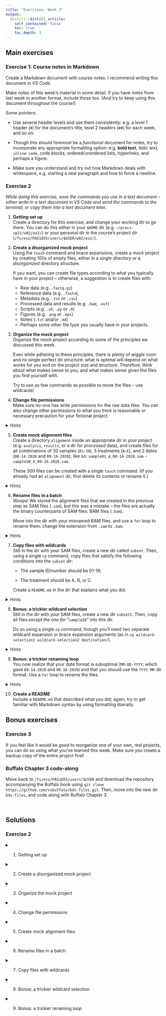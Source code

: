 ```yaml
---
title: "Exercises: Week 2"
output:
  distill::distill_article:
    self_contained: false
    toc: true
    toc_depth: 3
---
```


## Main exercises

### Exercise 1: Course notes in Markdown

Create a Markdown document with course notes.
I recommend writing this document in *VS Code*.

Make notes of this week's material in some detail.
If you have notes from last week in another format, include those too.
(And try to keep using this document throughout the course!)

Some pointers:

- Use several header levels and use them consistently: e.g. a level 1 header
  (`#`) for the document's title, level 2 headers (`##`) for each week,
  and so on.

- Though this should foremost be a *functional* document for notes,
  try to incorporate any appropriate formatting option:
  e.g. **bold text**, *italic text*, `inline code`, code blocks,
  ordered/unordered lists, hyperlinks, and perhaps a figure.

- Make sure you understand and try out how Markdown deals with whitespace,
  e.g. starting a new paragraph and how to force a newline.

### Exercise 2

*While doing this exercise, save the commands you use in a text document --
either write in a text document in VS Code and send the commands to the
terminal, or copy them into a text document later.*

1. **Getting set up**  
   Create a directory for this exercise,
   and change your working dir to go there.
   You can do this either in your `$HOME` dir (e.g. `~/pracs-sp21/w02/ex2/`)
   or your personal dir in the course's project dir
   (`/fs/ess/PAS1855/users/$USER/w02/ex2/`).


2. **Create a disorganized mock project**  
   Using the `touch` command and brace expansions,
   create a mock project by creating 100s of empty files,
   either in a *single directory* or a *disorganized* directory structure.
   
   If you want, you can create file types according to what you typically have
   in your project -- otherwise, a suggestion is to create files with:
     - Raw data (e.g. `.fastq.gz`)
     - Reference data (e.g. `.fasta`),
     - Metadata (e.g. `.txt` or `.csv`)
     - Processed data and results (e.g. `.bam`, `.out`)
     - Scripts (e.g. `.sh`, `.py` or `.R`)
     - Figures (e.g. `.png` or `.eps`)
     - Notes (`.txt` and/or `.md`)
     - Perhaps some other file type you usually have in your projects.

3. **Organize the mock project**  
   Organize the mock project according to some of the principles we discussed
   this week.
   
   Even while adhering to these principles, there is plenty of
   wiggle room and no single perfect dir structure: what is optimal
   will depend on what works for you and on the project size and structure.
   Therefore, think about what makes sense to you, and what makes sense
   given the files you find yourself with.
   
   Try to use as few commands as possible to move the files -- use wildcards!

4. **Change file permissions**  
   Make sure no-one has write permissions for the raw data files.
   You can also change other permissions to what you think is reasonable
   or necessary precaution for your fictional project.
   
<details>
<summary>Hints</summary>
<p>
Use the `chmod` command to change file permissions and recall that you
can use wildcard expansion to operate on many files at once.
Alternatively, `chmod` also has an `-R` argument to act **r**ecursively:
that is, to act on dirs and all of their contents
(including other dirs and *their* contents).
</p>
</details>

5. **Create mock alignment files**  
   Create a directory `alignment` inside an appropriate dir in your project
   (e.g. `analysis`, `results`, or a dir for *processed* data),
   and create files for all combinations of 30 samples (`01`-`30`),
   5 treatments (`A`-`E`), and 2 dates (`08-14-2020` and `09-16-2020`),
   like so:
   `sample01_A_08-14-2020.sam` - `sample50_H_09-16-2020.sam`.
   
   These 300 files can be created with a single `touch` command.
   (If you already had an `alignment` dir, first delete its contents
   or rename it.)
   
<details>
<summary>Hints</summary>
<p>

Use brace expansion three times: to expand sample IDs, treatments, and dates.
   
Note that `{01..20}` will successfully zero-pad single-digit numbers.

</p>
</details>
   
6. **Rename files in a batch**  
   Woops! We stored the alignment files that we created in the previous step
   as SAM files (`.sam`), but this was a mistake --
   the files are actually the binary counterparts of SAM files:
   BAM files (`.bam`).
   
   Move into the dir with your misnamed BAM files,
   and use a `for` loop to rename them:
   change the extension from `.sam` to `.bam`.
   
<details>
<summary>Hints</summary>
<p>

- Loop over the files using globbing (wildcard expansion) directly;
  there is no need to call `ls`.
- Use the `basename` command, or alternatively, `cut`, to strip the extension.
- Store the output of the `basename` (or `cut`) call using command substitution
  (`$(command)` syntax).
- The new extension can simply be pasted behind the file name, like
  `newname=${filename_no_extension}bam` or `newname=$(basename ...)bam`.
   
</p>
</details>
   
7. **Copy files with wildcards**  
   Still in the dir with your SAM files, create a new dir called `subset`.
   Then, using a single `cp` command,
   copy files that satisfy the following conditions into the `subset` dir:
   
      - The sample ID/number should be 01-19;
      
      - The treatment should be A, B, or C.  
   
   Create a `README.md` in the dir that explains what you did.
   
<details>
<summary>Hints</summary>
<p>
Just like you used multiple consecutive brace expansions above,
you can use two consecutive wildcard character sets (`[]`) here.
</p>
</details>
   
8. **Bonus: a trickier wildcard selection**  
   Still in the dir with your SAM files, create a new dir `subset2`.
   Then, copy all files *except the one for "`sample28`"* into this dir.
   
   Do so using a single `cp` command, though you'll need two separate wildcard
   expansion or brace expansion arguments
   (as in `cp wildcard-selection1 wildcard-selection2 destination/`).
   
<details>
<summary>Hints</summary>
<p>
- When using brace expansion (`{}`), simply use two numeric ranges:
  one for IDs smaller than and one for IDs larger than the focal ID.

- When trying to do this with wildcard character sets (`[]`),
  you'll run into one of its limits:
  you can't combine conditions with a logical *or*.
  Therefore, to exclude only sample 28,
  you have to separately select IDs that (1) do not start with a 2
  and (2) start with a 2 but do not end with an 8.
</p>
</details>
   
9. **Bonus: a trickier renaming loop**  
   You now realize that your date format is suboptimal (`MM-DD-YYYY`;
   which gave `08-14-2020` and `09-16-2020`)
   and that you should use the `YYYY-MM-DD` format.
   Use a `for` loop to rename the files.
   
<details>
<summary>Hints</summary>
<p>
- Use `cut` to extract the three elements of the date (day, month, and year)
  on three separate lines.
- Store the output of these lines in variables using commands substitution,
  like: `day=$(commands)`.
- Finally, paste your new file name together like:
  `newname=${part1}_${year}` etc.
- When first writing your commands,
  it's helpful to be able to experiment easily:
  start by echo-ing a single example file name, as in:
  `echo sample23_C_09-16-2020.sam | cut ...`.
</p>
</details>

10. **Create a README**  
   Include a `README.md` that described what you did; again, try to get familiar
   with Markdown syntax by using formatting liberally.

## Bonus exercises

### Exercise 3

If you feel like it would be good to reorganize one of your own,
real projects, you can do so using what you've learned this week.
Make sure you create a backup copy of the entire project first!


### Buffalo Chapter 3 code-along

Move back to `/fs/ess/PAS1855/users/$USER` and download the repository
accompanying the Buffalo book using
`git clone https://github.com/vsbuffalo/bds-files.git`.
Then, move into the new dir `bds-files`, and code along with Buffalo Chapter 3.

<br>

## Solutions

### Exercise 2

<details>
<summary>1. Getting set up</summary>
<p>
```sh
mkdir ~/pracs-sp21/w02/ex2/ # or similar, whatever dir you chose
cd !$                       # !$ is a shortcut to recall the last argument from the last commands
```
</p>
</details>

<details>
<summary>2. Create a disorganized mock project</summary>
<p>
An example:
```sh
touch sample{001..150}_{F,R}.fastq.gz
touch ref.fasta ref.fai
touch sample_info.csv sequence_barcodes.txt
touch sample{001..150}{.bam,.bam.bai,_fastqc.zip,_fastqc.html} gene-counts.tsv DE-results.txt GO-out.txt
touch fastqc.sh multiqc.sh align.sh sort_bam.sh count1.py count2.py DE.R GO.R KEGG.R
touch Fig{01..05}.png all_qc_plots.eps weird-sample.png
touch dontforget.txt README.md README_DE.md tmp5.txt
touch slurm-84789570.out slurm-84789571.out slurm-84789572.out
```
</p>
</details>

<details>
<summary>3. Organize the mock project</summary>
<p>
An example:

Create directories:
```sh
mkdir -p data/{raw,meta,ref}
mkdir -p results/{alignment,counts,DE,enrichment,logfiles,qc/figures}
mkdir -p scripts
mkdir -p figures/{ms,sandbox}
mkdir -p doc/misc
```

Move files:
```sh
mv *fastq.gz data/raw/
mv ref.fa* data/ref/
mv sample_info.csv sequence_barcodes.txt data/meta/
mv *.bam *.bam.bai results/alignment/
mv *fastqc* results/qc/
mv gene-counts.tsv results/counts/
mv DE-results.txt results/DE/
mv GO-out.txt results/enrichment/
mv *.sh *.R *.py scripts/
mv README_DE.md results/DE/
mv Fig[0-9][0-9]* figures/ms
mv weird-sample.png figures/sandbox
mv all_qc_plots.eps results/qc/figures/
mv dontforget.txt tmp5.txt doc/misc/
mv slurm* results/logfiles/
```
</p>
</details>

<details>
<summary>4. Change file permissions</summary>
<p>
To ensure that no-one has write permission for the raw data,
you could, for example, use:
```sh
chmod a=r data/raw/*

chmod a-w data/raw/*
```
</p>
</details>

<details>
<summary>5. Create mock alignment files</summary>
<p>
```sh
$ mkdir -p results/alignment
$ # rm results/alignment/* # In the example above, we already had such a dir with files
$ cd results/alignment 

# Create the files:
$ touch sample{01..30}_{A..E}_{08-14-2020,09-16-2020}.sam

# Check if we have 300 files:
$ ls | wc -l
# 300
```
</p>
</details>


<details>
<summary>6. Rename files in a batch</summary>
<p>
```sh
# cd results/alignment  # If you weren't already there

# Use *globbing* to match the files to loop over (rather than `ls`):
for oldname in *.sam
do
   # Remove the `sam` suffix using `basename $oldname sam`,
   # use command substitution (`$()` syntax) to catch the output of the
   # `basename` command, and paste `bam` at the end:
   newname=$(basename $oldname sam)bam
   
   # Report what we have:
   # (Using `-e` with echo we can print an extra newline with '\n`,
   # to separate files by an empty line)
   echo "Old name: ${oldname}"
   echo -e "New name: ${newname} \n"
   
   # Execute the move:
   mv ${oldname} ${newname}
done
```

A couple of take-aways:

- Note that we don't need a special construction to paste strings together.
  we simply type `bam` after what will be the extension-less file name
  from the `basename` command.
- We print the old and new names to screen; this is not necessary, of course,
  but good practice.
  Moreover, this way we can test whether our loop works before adding the `mv`
  command.
- We use informative variable names (`oldname` and `newname`),
  not cryptic ones like `i` and `o`.

</p>
</details>

<details>
<summary>7. Copy files with wildcards</summary>
<p>

- Create the new dir:
```sh
mkdir subset
```

- Copy the files using four consecutive wildcard selections:
  - The first digit should be a 0 or a 1 `[0-1]`,
  - The second can be any number `[0-9]` (`?` would work, too),
  - The third, after an underscore, should be A, B, or C `[A-C]`,
  - We don't care about what comes after that, but do need to account for
    the additional characters, so will use a `*` to match any character:
  
```sh
cp sample[0-1][0-9]_[A-C]* subset/
```

- Report what we did, including a command substitution to insert the current date:
```sh
echo "On $(date), created a dir "subset" and copied only files for samples 1-29 \
and treatments A-D into this dir" > subset/README.md

# See if it worked:
cat subset/README.md
```

</p>
</details>

<details>
<summary>8. Bonus: a trickier wildcard selection</summary>
<p>

- Create the new dir:
```sh
mkdir subset2
```

- The most straightforward way in this case is using two brace expansion 
  selections, one for sample numbers smaller than 28, and one for sample
  numbers larger than 28:
```sh
cp sample{01..27}* sample{29..30}* subset2/
```

- However, we may not always be able to use ranges like that,
  and being a little creative with wildcard expansion also works &mdash;
  first, we select all samples not starting with a 2,
  and then among samples that do start with a 2, we exclude 28:
```sh
cp sample[^2]* sample2[^8]* subset2/
```

</p>
</details>

<details>
<summary>9. Bonus: a trickier renaming loop</summary>
<p>
```sh
for oldname in *.bam
do
   # Use `cut` to extract month, day, year, and a "prefix" that contains
   # the sample number and the treatment, and save these using command substitution:
   month=$(echo ${oldname} | cut -d "_" -f 3 | cut -d "-" -f 1)
   day=$(echo ${oldname} | cut -d "_" -f 3 | cut -d "-" -f 2)
   year=$(basename ${oldname} .bam | cut -d "_" -f 3 | cut -d "-" -f 3)
   prefix=$(echo ${oldname} | cut -d "_" -f 1-2)
   
   # Paste together the new name:
   newname=${prefix}_${year}-${month}-${day}.bam
   
   # Report what we have:
   echo "Old name: ${oldname}"
   echo -e "New name: ${newname} \n"
   
   # Execute the move:
   mv ${oldname} ${newname}
done
```

<div class="content-box-info">
<div>
This renaming task can be done more succinctly using *regular expressions*
and the `sed` command &ndash; we'll learn about both of these topics later
in the course.
</div>
</div>

</p>
</details>
